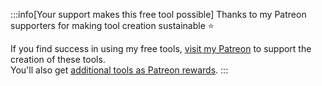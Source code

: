 ﻿:::info[Your support makes this free tool possible]
Thanks to my Patreon supporters for making tool creation sustainable ⭐

If you find success in using my free tools, [visit my Patreon](https://www.patreon.com/vr_hai) to support the creation of these tools.<br/>
You'll also get [additional tools as Patreon rewards](/docs/other/patreon).
:::
